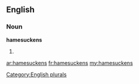==English==

===Noun===
'''hamesuckens'''

# {{plural of|[[hamesucken]]}}

[[Category:English plurals]]

[[ar:hamesuckens]]
[[fr:hamesuckens]]
[[my:hamesuckens]]